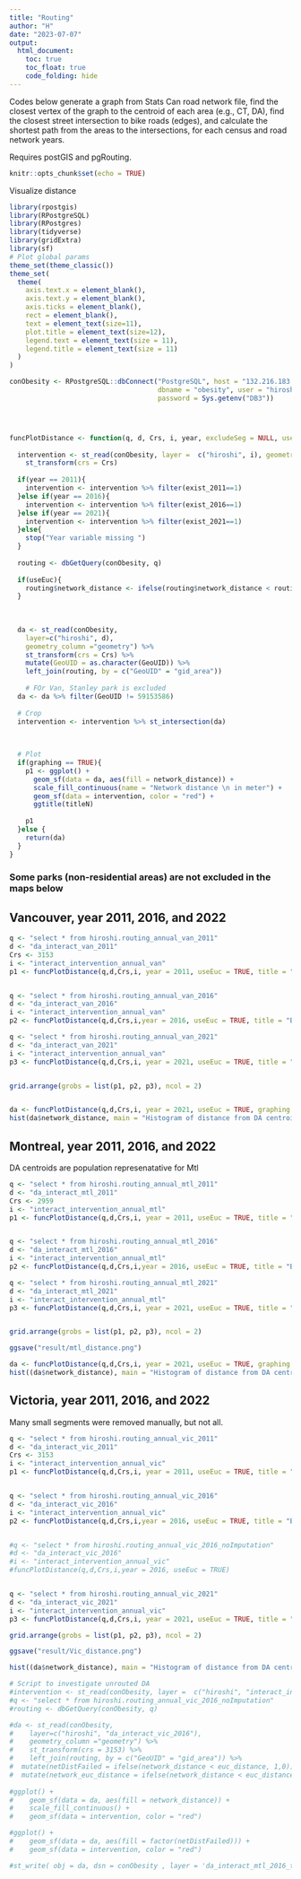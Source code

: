 ```yaml
---
title: "Routing"
author: "H"
date: "2023-07-07"
output:
  html_document:
    toc: true
    toc_float: true
    code_folding: hide 
---
```


Codes below generate a graph from Stats Can road network file, find the closest vertex of the graph to the centroid of each area (e.g., CT, DA), find the closest street intersection to bike roads (edges), and calculate the shortest path from the areas to the intersections, for each census and road network years. 

Requires postGIS and pgRouting. 
```r
knitr::opts_chunk$set(echo = TRUE)
```


Visualize distance 
```r
library(rpostgis)
library(RPostgreSQL)
library(RPostgres)
library(tidyverse)
library(gridExtra)
library(sf)
# Plot global params 
theme_set(theme_classic())
theme_set(
  theme(
    axis.text.x = element_blank(),
    axis.text.y = element_blank(),
    axis.ticks = element_blank(),
    rect = element_blank(), 
    text = element_text(size=11), 
    plot.title = element_text(size=12),   
    legend.text = element_text(size = 11),
    legend.title = element_text(size = 11)
  )
)

conObesity <- RPostgreSQL::dbConnect("PostgreSQL", host = "132.216.183.3",
                                     dbname = "obesity", user = "hiroshi", 
                                     password = Sys.getenv("DB3"))




funcPlotDistance <- function(q, d, Crs, i, year, excludeSeg = NULL, useEuc = FALSE, graphing = TRUE, titleN = ""){
  
  intervention <- st_read(conObesity, layer =  c("hiroshi", i), geometry_column ="geom" ) %>% 
    st_transform(crs = Crs) 
  
  if(year == 2011){
    intervention <- intervention %>% filter(exist_2011==1)
  }else if(year == 2016){
    intervention <- intervention %>% filter(exist_2016==1)
  }else if(year == 2021){
    intervention <- intervention %>% filter(exist_2021==1)
  }else{
    stop("Year variable missing ")
  } 
    
  routing <- dbGetQuery(conObesity, q)
  
  if(useEuc){
    routing$network_distance <- ifelse(routing$network_distance < routing$euc_distance | is.na(routing$network_distance), routing$euc_distance, routing$network_distance) 
  }
  
  
  
  da <- st_read(conObesity, 
    layer=c("hiroshi", d), 
    geometry_column ="geometry") %>% 
    st_transform(crs = Crs) %>%
    mutate(GeoUID = as.character(GeoUID)) %>% 
    left_join(routing, by = c("GeoUID" = "gid_area"))
  
    # FOr Van, Stanley park is excluded 
  da <- da %>% filter(GeoUID != 59153586)
  
  # Crop 
  intervention <- intervention %>% st_intersection(da)
  

  
  # Plot 
  if(graphing == TRUE){
    p1 <- ggplot() + 
      geom_sf(data = da, aes(fill = network_distance)) + 
      scale_fill_continuous(name = "Network distance \n in meter") +
      geom_sf(data = intervention, color = "red") + 
      ggtitle(titleN)
    
    p1 
  }else {
    return(da)
  }
}

```

### Some parks (non-residential areas) are not excluded in the maps below 
## Vancouver, year 2011, 2016, and 2022   
```r

q <- "select * from hiroshi.routing_annual_van_2011"
d <- "da_interact_van_2011"
Crs <- 3153
i <- "interact_intervention_annual_van"
p1 <- funcPlotDistance(q,d,Crs,i, year = 2011, useEuc = TRUE, title = "A") 


q <- "select * from hiroshi.routing_annual_van_2016"
d <- "da_interact_van_2016"
i <- "interact_intervention_annual_van"
p2 <- funcPlotDistance(q,d,Crs,i,year = 2016, useEuc = TRUE, title = "B") 

q <- "select * from hiroshi.routing_annual_van_2021"
d <- "da_interact_van_2021"
i <- "interact_intervention_annual_van"
p3 <- funcPlotDistance(q,d,Crs,i, year = 2021, useEuc = TRUE, title = "C")


grid.arrange(grobs = list(p1, p2, p3), ncol = 2) 



```

```r
da <- funcPlotDistance(q,d,Crs,i, year = 2021, useEuc = TRUE, graphing = FALSE)
hist(da$network_distance, main = "Histogram of distance from DA centroid \n to bike infrastructure, 2021", xlab = "Distance in meter")

```

## Montreal, year 2011, 2016, and 2022 
DA centroids are population represenatative for Mtl 
```r

q <- "select * from hiroshi.routing_annual_mtl_2011"
d <- "da_interact_mtl_2011"
Crs <- 2959
i <- "interact_intervention_annual_mtl"
p1 <- funcPlotDistance(q,d,Crs,i, year = 2011, useEuc = TRUE, title = "A") 


q <- "select * from hiroshi.routing_annual_mtl_2016"
d <- "da_interact_mtl_2016"
i <- "interact_intervention_annual_mtl"
p2 <- funcPlotDistance(q,d,Crs,i,year = 2016, useEuc = TRUE, title = "B")

q <- "select * from hiroshi.routing_annual_mtl_2021"
d <- "da_interact_mtl_2021"
i <- "interact_intervention_annual_mtl"
p3 <- funcPlotDistance(q,d,Crs,i, year = 2021, useEuc = TRUE, title = "C")


grid.arrange(grobs = list(p1, p2, p3), ncol = 2)

ggsave("result/mtl_distance.png")
```

```r
da <- funcPlotDistance(q,d,Crs,i, year = 2021, useEuc = TRUE, graphing = FALSE)
hist((da$network_distance), main = "Histogram of distance from DA centroid \n to bike infrastructure, 2021", xlab = "Distance in meter")

```


## Victoria, year 2011, 2016, and 2022    
Many small segments were removed manually, but not all. 
```r

q <- "select * from hiroshi.routing_annual_vic_2011"
d <- "da_interact_vic_2011"
Crs <- 3153
i <- "interact_intervention_annual_vic"
p1 <- funcPlotDistance(q,d,Crs,i, year = 2011, useEuc = TRUE, title = "A" )


q <- "select * from hiroshi.routing_annual_vic_2016"
d <- "da_interact_vic_2016"
i <- "interact_intervention_annual_vic"
p2 <- funcPlotDistance(q,d,Crs,i,year = 2016, useEuc = TRUE, title = "B")


#q <- "select * from hiroshi.routing_annual_vic_2016_noImputation"
#d <- "da_interact_vic_2016"
#i <- "interact_intervention_annual_vic"
#funcPlotDistance(q,d,Crs,i,year = 2016, useEuc = TRUE)


q <- "select * from hiroshi.routing_annual_vic_2021"
d <- "da_interact_vic_2021"
i <- "interact_intervention_annual_vic"
p3 <- funcPlotDistance(q,d,Crs,i, year = 2021, useEuc = TRUE, title = "C")

grid.arrange(grobs = list(p1, p2, p3), ncol = 2)

ggsave("result/Vic_distance.png")
```

```r
hist((da$network_distance), main = "Histogram of distance from DA centroid \n  to bike infrastructure, 2021", xlab = "Distance in meter")

```


```r
# Script to investigate unrouted DA 
#intervention <- st_read(conObesity, layer =  c("hiroshi", "interact_intervention_annual_vic"), geometry_column ="geom" ) %>% st_transform(crs = 3153) 
#q <- "select * from hiroshi.routing_annual_vic_2016_noImputation"
#routing <- dbGetQuery(conObesity, q)

#da <- st_read(conObesity, 
#    layer=c("hiroshi", "da_interact_vic_2016"), 
#    geometry_column ="geometry") %>% 
#    st_transform(crs = 3153) %>%
#    left_join(routing, by = c("GeoUID" = "gid_area")) %>%
#  mutate(netDistFailed = ifelse(network_distance < euc_distance, 1,0)) %>% 
#  mutate(network_euc_distance = ifelse(network_distance < euc_distance | is.na(network_distance), euc_distance, network_distance) )
  
#ggplot() + 
#    geom_sf(data = da, aes(fill = network_distance)) + 
#    scale_fill_continuous() +
#    geom_sf(data = intervention, color = "red")

#ggplot() + 
#    geom_sf(data = da, aes(fill = factor(netDistFailed))) + 
#    geom_sf(data = intervention, color = "red")

#st_write( obj = da, dsn = conObesity , layer = 'da_interact_mtl_2016_testinvalidrouting', delete_layer = TRUE)

```